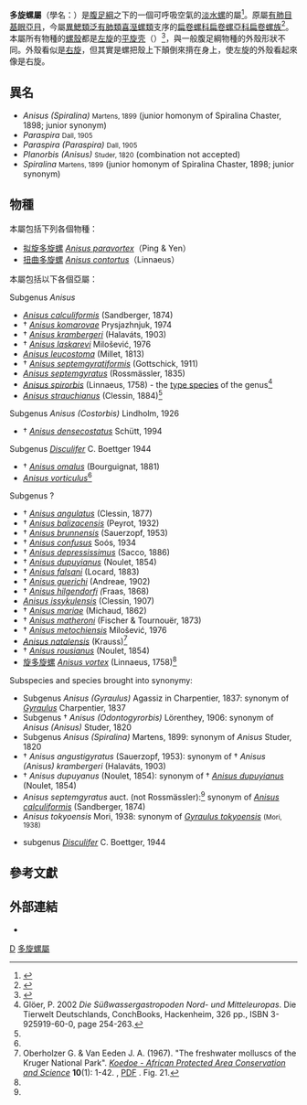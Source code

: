 {{Automatic Taxobox
| taxon = Anisus
| image = Anisus vorticulus.jpg
| image_caption = Shells of ''[[Anisus_vorticulus|Anisus vorticulus]]''
| tribus     = [[扁卷螺族|扁卷螺族]] Planorbini<ref name="Albrecht 2007">{{cite journal |last1=Albrecht |first1=C. |last2=Kuhn |first2=K. |last3=Streit |first3=B. |year=2007 |title=A molecular phylogeny of Planorboidea (Gastropoda, Pulmonata): insights from enhanced taxon sampling |journal=''[[Zoologica_Scripta|Zoologica Scripta]]'' |volume=36 |pages=27-39 |language=en  |doi=10.1111/j.1463-6409.2006.00258.x }}</ref>
| authority = [[Samuel_Emanuel_Studer|Studer]], 1820<ref>{{cite journal |last=Studer |first=S. |year=1820 |title=Kurzes Verzeichniss der bis jetzt in unserm Vaterlande entdeckten Conchylien |trans_title=在我們的祖國迄今發現的貝類的短目錄 |journal=''[[Naturwissenschaftlicher_Anzeiger_der_Allgemeinen_Schweizerischen_Gesellschaft_für_die_Gesammten_Naturwissenschaften|Naturwissenschaftlicher Anzeiger der Allgemeinen Schweizerischen Gesellschaft für die Gesammten Naturwissenschaften]]'' |volume=3 |issue=11 |pages=83-90, 91-94 |location=[[伯爾尼|Bern]] ([[瑞士|瑞士]]) |language=de }}</ref>
| subdivision_ranks = [[種_(生物)|種]]
| subdivision = [[#物種|見內文]]
| synonyms_ref=  <ref name="WoRMS_716342" />
| synonyms = [[#異名|見內文]]
}}

'''多旋螺屬'''（學名：{{lang|la|'''''Anisus'''''}}）是[[腹足綱|腹足綱]]之下的一個可呼吸空氣的[[淡水螺|淡水螺]]的屬<ref name="Bouchet 2005">{{Bouchet 2005}}</ref>。原屬[[有肺目|有肺目]][[基眼亞目|基眼亞目]]，今屬[[異鰓總目|異鰓類]][[泛有肺類|泛有肺類]][[喜溼螺類|喜溼螺類]]支序的[[扁卷螺科|扁卷螺科]][[扁卷螺亞科|扁卷螺亞科]][[扁卷螺族|扁卷螺族]]<ref name="WoRMS_716342">{{cite WoRMS |id=716342 |last1=Bouchet |first1=P. |last2=Rosenberg |first2=G. |author=WoRMS |year=2014 |title=''Anisus'' Studer, 1820 |accessdate=2014-11-23 }}</ref>。
本屬所有物種的[[螺殼|螺殼]]都是[[左旋|左旋]]的[[平旋壳|平旋壳]]（{{lang|en|planispiral}}）<ref>{{cite web |url=http://www.hujiang.com/ciku/planospiral/ |title=planospiral什么意思及同义词 |work=滬江詞庫 |accessdate=2016-09-30 |archive-date=2016-10-02 |archive-url=https://web.archive.org/web/20161002150438/http://www.hujiang.com/ciku/planospiral/ |dead-url=no }}</ref>，與一般腹足綱物種的外殼形狀不同。外殼看似是[[右旋|右旋]]，但其實是螺把殼上下顛倒來揹在身上，使左旋的外殼看起來像是右旋。

==異名==
* ''Anisus (Spiralina)'' <small>Martens, 1899</small> (junior homonym of Spiralina Chaster, 1898; junior synonym)
* ''Paraspira'' <small>Dall, 1905</small> 
* ''Paraspira (Paraspira)'' <small>Dall, 1905</small> 
* ''Planorbis (Anisus)'' <small>Studer, 1820</small> (combination not accepted)
* ''Spiralina'' <small>Martens, 1899</small> (junior homonym of Spiralina Chaster, 1898; junior synonym)

==物種==
本屬包括下列各個物種：
*[[拟旋多旋螺|拟旋多旋螺]] ''[[Anisus_paravortex|Anisus paravortex]]''（Ping & Yen） 
*[[扭曲多旋螺|扭曲多旋螺]] ''[[Anisus_contortus|Anisus contortus]]''（Linnaeus）

本屬包括以下各個亞屬：

;Subgenus ''Anisus''
* ''[[Anisus_calculiformis|Anisus calculiformis]]'' (Sandberger, 1874)
*  † ''[[Anisus_komarovae|Anisus komarovae]]'' Prysjazhnjuk, 1974
*  † ''[[Anisus_krambergeri|Anisus krambergeri]]'' (Halaváts, 1903) 
*  † ''[[Anisus_laskarevi|Anisus laskarevi]]'' Milošević, 1976 
* ''[[Anisus_leucostoma|Anisus leucostoma]]'' (Millet, 1813)
*  † ''[[Anisus_septemgyratiformis|Anisus septemgyratiformis]]'' (Gottschick, 1911) 
* ''[[Anisus_septemgyratus|Anisus septemgyratus]]'' (Rossmässler, 1835)
* ''[[Anisus_spirorbis|Anisus spirorbis]]'' (Linnaeus, 1758) - the [[type_species|type species]] of the genus<ref name="Glöer 2002">Glöer, P. 2002 ''Die Süßwassergastropoden Nord- und Mitteleuropas''. Die Tierwelt Deutschlands, ConchBooks, Hackenheim, 326 pp., ISBN 3-925919-60-0, page 254-263.</ref>
* ''[[Anisus_strauchianus|Anisus strauchianus]]'' (Clessin, 1884)<ref name="Glöer 2002"/>
;Subgenus ''Anisus (Costorbis)'' Lindholm, 1926
* † ''[[Anisus_densecostatus|Anisus densecostatus]]'' Schütt, 1994 
;Subgenus ''[[Disculifer|Disculifer]]'' C. Boettger 1944
* † ''[[Anisus_omalus|Anisus omalus]]'' (Bourguignat, 1881)
* ''[[Anisus_vorticulus|Anisus vorticulus]]''<ref name="Glöer 2002"/>

;Subgenus ?
* † ''[[Anisus_angulatus|Anisus angulatus]]'' (Clessin, 1877) 
* † ''[[Anisus_balizacensis|Anisus balizacensis]]'' (Peyrot, 1932) 
* † ''[[Anisus_brunnensis|Anisus brunnensis]]'' (Sauerzopf, 1953) 
* † ''[[Anisus_confusus|Anisus confusus]]'' Soós, 1934 
* † ''[[Anisus_depressissimus|Anisus depressissimus]]'' (Sacco, 1886) 
* † ''[[Anisus_dupuyianus|Anisus dupuyianus]]'' (Noulet, 1854) 
* † ''[[Anisus_falsani|Anisus falsani]]'' (Locard, 1883) 
* † ''[[Anisus_guerichi|Anisus guerichi]]'' (Andreae, 1902) 
* † ''[[Anisus_hilgendorfi|Anisus hilgendorfi]] (''Fraas, 1868) 
* ''[[Anisus_issykulensis|Anisus issykulensis]]'' (Clessin, 1907) 
* † ''[[Anisus_mariae|Anisus mariae]]'' (Michaud, 1862) 
* † ''[[Anisus_matheroni|Anisus matheroni]]'' (Fischer & Tournouër, 1873) 
* † ''[[Anisus_metochiensis|Anisus metochiensis]]'' Milošević, 1976 
* ''[[Anisus_natalensis|Anisus natalensis]]'' (Krauss)<ref name="Oberholzer 1967">Oberholzer G. & Van Eeden J. A. (1967). "The freshwater molluscs of the Kruger National Park". ''[[Koedoe_-_African_Protected_Area_Conservation_and_Science|Koedoe - African Protected Area Conservation and Science]]'' '''10'''(1): 1-42. {{doi|10.4102/koedoe.v10i1.762}}, [http://www.koedoe.co.za/index.php/koedoe/article/view/762 PDF] {{Wayback|url=http://www.koedoe.co.za/index.php/koedoe/article/view/762 |date=20120316174258 }}. Fig. 21.</ref>
* † ''[[Anisus_rousianus|Anisus rousianus]]'' (Noulet, 1854) 
*[[旋多旋螺|旋多旋螺]] ''[[Anisus_vortex|Anisus vortex]]'' (Linnaeus, 1758)<ref name="Glöer 2002"/>
;Subspecies and species brought into synonymy:
* Subgenus ''Anisus (Gyraulus)'' Agassiz in Charpentier, 1837: synonym of ''[[Gyraulus|Gyraulus]]'' Charpentier, 1837
*Subgenus † ''Anisus (Odontogyrorbis)'' Lörenthey, 1906: synonym of  ''Anisus (Anisus)'' Studer, 1820
* Subgenus ''Anisus (Spiralina)'' Martens, 1899: synonym of ''Anisus'' Studer, 1820
* † ''Anisus angustigyratus'' (Sauerzopf, 1953): synonym of † ''Anisus (Anisus) krambergeri'' (Halaváts, 1903) 
* † ''Anisus dupuyanus'' (Noulet, 1854): synonym of † ''[[Anisus_dupuyianus|Anisus dupuyianus]]'' (Noulet, 1854) 
*  ''Anisus septemgyratus'' auct. (not Rossmässler):<ref name="Glöer 2002"/> synonym of  ''[[Anisus_calculiformis|Anisus calculiformis]]'' (Sandberger, 1874)
* ''Anisus tokyoensis'' Mori, 1938: synonym of ''[[Gyraulus_tokyoensis|Gyraulus tokyoensis]]'' <small>(Mori, 1938)</small>

* subgenus ''[[Disculifer|Disculifer]]'' C. Boettger, 1944

==參考文獻==
{{reflist}}

==外部連結==
{{commonscat|Anisus}}
* {{NCBI|id=271028|taxon=''Anisus''}}
{{taxonbar}}
[[Category:_1820年描述的分类群|D]]
[[Category:多旋螺屬|]]